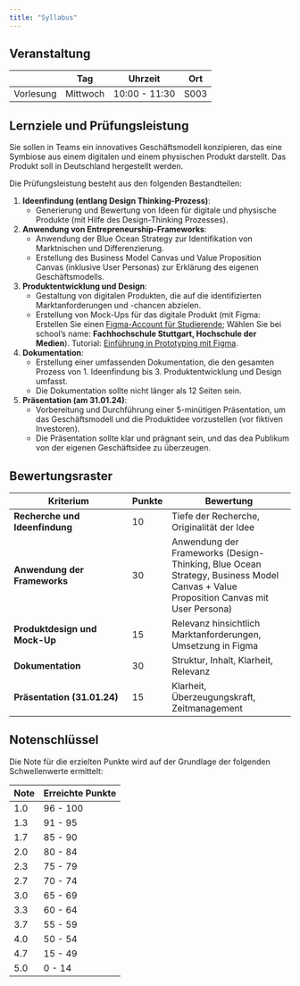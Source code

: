 ```yaml
---
title: "Syllabus"
---
```



## Veranstaltung

|           | Tag       | Uhrzeit              | Ort |
|-----------|-----------|-------------------|----------|
| Vorlesung   | Mittwoch    | 10:00  - 11:30  |  S003  |


## Lernziele und Prüfungsleistung

Sie sollen in Teams ein innovatives Geschäftsmodell konzipieren, das eine Symbiose aus einem digitalen und einem physischen Produkt darstellt. Das Produkt soll in Deutschland hergestellt werden. 

Die Prüfungsleistung besteht aus den folgenden Bestandteilen:


1. **Ideenfindung (entlang Design Thinking-Prozess)**: 
   - Generierung und Bewertung von Ideen für digitale und physische Produkte (mit Hilfe des Design-Thinking Prozesses).

2. **Anwendung von Entrepreneurship-Frameworks**:
   - Anwendung der Blue Ocean Strategy zur Identifikation von Marktnischen und Differenzierung.
   - Erstellung des Business Model Canvas und Value Proposition Canvas (inklusive User Personas) zur Erklärung des eigenen Geschäftsmodells.

3. **Produktentwicklung und Design**:
   - Gestaltung von digitalen Produkten, die auf die identifizierten Marktanforderungen und -chancen abzielen.
   - Erstellung von Mock-Ups für das digitale Produkt (mit Figma: Erstellen Sie einen [Figma-Account für Studierende](https://help.figma.com/hc/de/articles/360041061214-Bildungsstatus-verifizieren); Wählen Sie bei school's name: **Fachhochschule Stuttgart, Hochschule der Medien**). Tutorial: [Einführung in Prototyping mit Figma](https://help.figma.com/hc/de/articles/360040314193-Einf%C3%BChrung-in-Prototyping-in-Figma).

4. **Dokumentation**:
   - Erstellung einer umfassenden Dokumentation, die den gesamten Prozess von 1. Ideenfindung bis 3. Produktentwicklung und Design umfasst.
   - Die Dokumentation sollte nicht länger als 12 Seiten sein.

5. **Präsentation (am 31.01.24)**:
   - Vorbereitung und Durchführung einer 5-minütigen Präsentation, um das Geschäftsmodell und die Produktidee vorzustellen (vor fiktiven Investoren).
   - Die Präsentation sollte klar und prägnant sein, und das dea Publikum von der eigenen Geschäftsidee zu überzeugen.


## Bewertungsraster

| Kriterium                         | Punkte | Bewertung                          |
|-----------------------------------|--------|------------------------------------|
| **Recherche und Ideenfindung**    | 10     | Tiefe der Recherche, Originalität der Idee |
| **Anwendung der Frameworks**      | 30     | Anwendung der Frameworks (Design-Thinking, Blue Ocean Strategy, Business Model Canvas + Value Proposition Canvas mit User Persona)  |
| **Produktdesign und Mock-Up**     | 15     | Relevanz hinsichtlich Marktanforderungen, Umsetzung in Figma |
| **Dokumentation**                 | 30     | Struktur, Inhalt, Klarheit, Relevanz |
| **Präsentation (31.01.24)**                  | 15     | Klarheit, Überzeugungskraft, Zeitmanagement |



## Notenschlüssel

Die Note für die erzielten Punkte wird auf der Grundlage der folgenden Schwellenwerte ermittelt:


|  Note       | Erreichte Punkte |
|--------------|--------------------|
| 1.0           | 96 - 100          |
| 1.3           | 91 - 95           |
| 1.7           | 85 - 90           |
| 2.0           | 80 - 84           |
| 2.3           | 75 - 79           |
| 2.7           | 70 - 74           |
| 3.0           | 65 - 69           |
| 3.3           | 60 - 64           |
| 3.7           | 55 - 59           |
| 4.0            | 50 - 54          |
| 4.7           | 15 - 49           |
| 5.0            | 0 - 14           |


